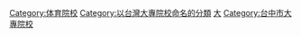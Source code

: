 {{catmore}}
{{臺灣體育學校}}

[[Category:体育院校|Category:体育院校]]
[[Category:以台灣大專院校命名的分類|Category:以台灣大專院校命名的分類]]
[[Category:臺中市北區學校|大]]
[[Category:台中市大專院校|Category:台中市大專院校]]